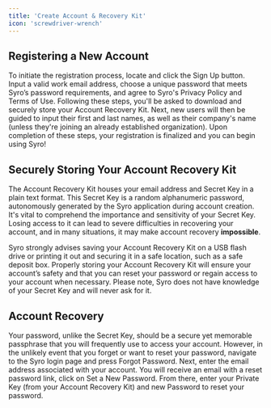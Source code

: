 ```yaml
---
title: 'Create Account & Recovery Kit'
icon: 'screwdriver-wrench'
---
```


## Registering a New Account

To initiate the registration process, locate and click the Sign Up button. 
Input a valid work email address, choose a unique password that meets Syro’s 
password requirements, and agree to Syro's Privacy Policy and Terms of Use. 
Following these steps, you'll be asked to download and securely store your 
Account Recovery Kit. Next, new users will then be guided to input their first 
and last names, as well as their company's name (unless they're joining an already 
established organization). Upon completion of these steps, your registration is 
finalized and you can begin using Syro!

## Securely Storing Your Account Recovery Kit

The Account Recovery Kit houses your email address and Secret Key in a plain text format. 
This Secret Key is a random alphanumeric password, autonomously generated by the Syro 
application during account creation. It's vital to comprehend the importance and sensitivity 
of your Secret Key. Losing access to it can lead to severe difficulties in recovering your account, 
and in many situations, it may make account recovery **impossible**.

Syro strongly advises saving your Account Recovery Kit on a USB flash drive or printing it out and 
securing it in a safe location, such as a safe deposit box. Properly storing your Account Recovery 
Kit will ensure your account’s safety and that you can reset your password or regain access to your 
account when necessary. Please note, Syro does not have knowledge of your Secret Key and will never 
ask for it.


## Account Recovery

Your password, unlike the Secret Key, should be a secure yet memorable passphrase that you will 
frequently use to access your account. However, in the unlikely event that you forget or want to 
reset your password, navigate to the Syro login page and press Forgot Password. Next, enter the email 
address associated with your account. You will receive an email with a reset password link,  click on 
Set a New Password. From there, enter your Private Key (from your Account Recovery Kit) and new Password 
to reset your password. 

